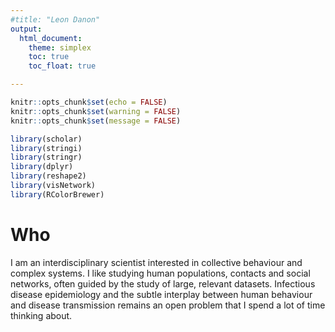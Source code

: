 ```yaml
---
#title: "Leon Danon"
output:
  html_document: 
    theme: simplex
    toc: true  
    toc_float: true 

---
```




```r
knitr::opts_chunk$set(echo = FALSE)
knitr::opts_chunk$set(warning = FALSE)
knitr::opts_chunk$set(message = FALSE)
```



```r
library(scholar)
library(stringi)
library(stringr)
library(dplyr)
library(reshape2)
library(visNetwork)
library(RColorBrewer)

```
# Who
I am an interdisciplinary scientist interested in collective behaviour and complex systems. I like studying human populations, contacts and social networks, often guided by the study of large, relevant datasets. Infectious disease epidemiology and the subtle interplay between human behaviour and disease transmission remains an open problem that I spend a lot of time thinking about.


